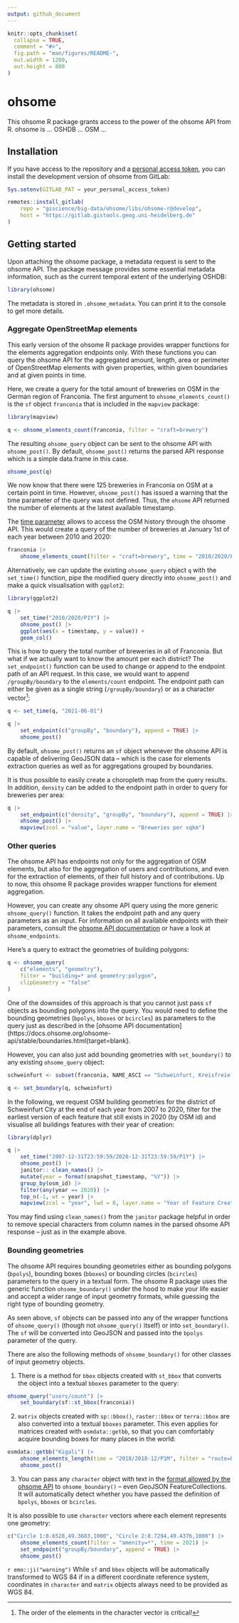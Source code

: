 ```yaml
---
output: github_document
---
```


<!-- README.md is generated from README.Rmd. Please edit that file -->

```r
knitr::opts_chunk$set(
  collapse = TRUE,
  comment = "#>",
  fig.path = "man/figures/README-", 
  out.width = 1200, 
  out.height = 800
)
```

# ohsome

<!-- badges: start -->
<!-- badges: end -->

This ohsome R package grants access to the power of the ohsome API from R.
ohsome is ... OSHDB ... OSM ...

## Installation

If you have access to the repository and a 
[personal access token](https://docs.gitlab.com/ee/user/profile/personal_access_tokens.html){target=blank},
you can install the development version of ohsome from GitLab:

```r
Sys.setenv(GITLAB_PAT = your_personal_access_token)

remotes::install_gitlab(
	repo = "giscience/big-data/ohsome/libs/ohsome-r@develop",
	host = "https://gitlab.gistools.geog.uni-heidelberg.de"
)

```

## Getting started

Upon attaching the ohsome package, a metadata request is sent to the ohsome 
API. The package message provides some essential metadata information, such as
the current temporal extent of the underlying OSHDB:

```r
library(ohsome)
```

The metadata is stored in `.ohsome_metadata`. You can print it to the console
to get more details.

### Aggregate OpenStreetMap elements

This early version of the ohsome R package provides wrapper functions for the
elements aggregation endpoints only. With these functions you can query the 
ohsome API for the aggregated amount, length, area or perimeter of 
OpenStreetMap elements with given properties, within given boundaries and at 
given points in time.

Here, we create a query for the total amount of breweries on OSM in the German 
region of Franconia. The first argument to `ohsome_elements_count()` is the `sf` 
object `franconia` that is included in the `mapview` package:

```r
library(mapview)

q <- ohsome_elements_count(franconia, filter = "craft=brewery")
```

The resulting `ohsome_query` object can be sent to the ohsome API with 
`ohsome_post()`. By default, `ohsome_post()` returns the parsed API response
which is a simple data.frame in this case.

```r
ohsome_post(q)
``` 

We now know that there were 125 breweries in Franconia on OSM at a certain point
in time. However, `ohsome_post()` has issued a warning that the time parameter
of the query was not defined. Thus, the `ohsome` API returned the number of 
elements at the latest available timestamp.

The [time parameter](https://docs.ohsome.org/ohsome-api/stable/time.html){target=blank}
allows to access the OSM history through the ohsome API. This would create a 
query of the number of breweries at January 1st of each year between 2010 and 
2020:


```r
franconia |> 
	ohsome_elements_count(filter = "craft=brewery", time = "2010/2020/P1Y")
```

Alternatively, we can update the existing `ohsome_query` object `q` with the 
`set_time()` function, pipe the modified query directly into `ohsome_post()` 
and make a quick visualisation with `ggplot2`:

```r
library(ggplot2)

q |> 
	set_time("2010/2020/P1Y") |>
	ohsome_post() |>
	ggplot(aes(x = timestamp, y = value)) +
	geom_col()
```

This is how to query the total number of breweries in all of Franconia. But
what if we actually want to know the amount per each district? The 
`set_endpoint()` function can be used to change or append to the endpoint path 
of an API request. In this case, we would want to append `/groupBy/boundary` to 
the `elements/count` endpoint. The endpoint path can either be given as a single
string (`/groupBy/boundary`) or as a character 
vector^[The order of the elements in the character vector is critical!]:

```r
q <- set_time(q, "2021-06-01")

q |>
	set_endpoint(c("groupBy", "boundary"), append = TRUE) |>
	ohsome_post()
```

By default, `ohsome_post()` returns an `sf` object whenever the ohsome API 
is capable of delivering GeoJSON data -- which is the case for elements 
extraction queries as well as for aggregations grouped by boundaries.

It is thus possible to easily create a choropleth map from the query results.
In addition, `density` can be added to the endpoint path in order to query for
breweries per area:

```r
q |>
	set_endpoint(c("density", "groupBy", "boundary"), append = TRUE) |>
	ohsome_post() |>
	mapview(zcol = "value", layer.name = "Breweries per sqkm")
```


### Other queries

The ohsome API has endpoints not only for the aggregation of OSM elements, but 
also for the aggregation of users and contributions, and even for the 
extraction of elements, of their full history and of contributions. Up to now, 
this ohsome R package provides wrapper functions for element aggregation. 


However, you can create any ohsome API query using the more generic 
`ohsome_query()` function. It takes the endpoint path and any query parameters
as an input. For information on all available endpoints with their parameters,
consult the 
[ohsome API documentation](https://docs.ohsome.org/ohsome-api/stable/endpoints.html){target=blank} 
or have a look at `ohsome_endpoints`.


Here's a query to extract the geometries of building polygons:

```r
q <- ohsome_query(
	c("elements", "geometry"), 
	filter = "building=* and geometry:polygon", 
	clipGeometry = "false"
)
```

One of the downsides of this approach is that you cannot just pass `sf` objects
as bounding polygons into the query. You would need to define the bounding
geometries (`bpolys`, `bboxes` or `bcircles`) as parameters to the query just as
described in the 
[ohsome API documentation](https://docs.ohsome.org/ohsome-api/stable/boundaries.html{target=blank}.

However, you can also just add bounding geometries with `set_boundary()` to 
any existing `ohsome_query` object:

```r
schweinfurt <- subset(franconia, NAME_ASCI == "Schweinfurt, Kreisfreie Stadt")

q <- set_boundary(q, schweinfurt)
```

In the following, we request OSM building geometries for the district of 
Schweinfurt City at the end of each year from 2007 to 2020, filter for the 
earliest version of each feature that still exists in 2020 (by OSM id) and 
visualise all buildings features with their year of creation:

```r
library(dplyr)

q |> 
	set_time("2007-12-31T23:59:59/2020-12-31T23:59:59/P1Y") |>
	ohsome_post() |>
	janitor:: clean_names() |>
    mutate(year = format(snapshot_timestamp, "%Y")) |>
    group_by(osm_id) |>
    filter(any(year == 2020)) |>
    top_n(-1, wt = year) |>
    mapview(zcol = "year", lwd = 0, layer.name = "Year of Feature Creation")
```

You may find using `clean_names()` from the `janitor` package helpful in order
to remove special characters from column names in the parsed ohsome API 
response -- just as in the example above.

### Bounding geometries

The ohsome API requires bounding geometries either as bounding polygons 
(`bpolys`), bounding boxes (`bboxes`) or bounding circles (`bcircles`) 
parameters to the query in a textual form. The ohsome R package uses the 
generic function `ohsome_boundary()` under the hood to make your life easier 
and accept a wider range of input geometry formats, while guessing the right
type of bounding geometry.

As seen above, `sf` objects can be passed into any of the wrapper functions of 
`ohsome_query()` (though not `ohsome_query()` itself) or into `set_boundary()`. 
The `sf` will be converted into GeoJSON and passed into the `bpolys` parameter 
of the query.

There are also the following methods of `ohsome_boundary()` for other classes
of input geometry objects.

1. There is a method for `bbox` objects created with `st_bbox` that converts the 
object into a textual `bboxes` parameter to the query:

```r
ohsome_query("users/count") |>
	set_boundary(sf::st_bbox(franconia))
```

2. `matrix` objects created with `sp::bbox()`, `raster::bbox` or `terra::bbox`
are also converted into a textual `bboxes` parameter. This even applies for
matrices created with `osmdata::getbb`, so that you can comfortably acquire
bounding boxes for many places in the world:

```r
osmdata::getbb("Kigali") |> 
	ohsome_elements_length(time = "2018/2018-12/P1M", filter = "route=bus") |>
	ohsome_post()
```

3. You can pass any `character` object with text in the 
[format allowed by the ohsome API](https://docs.ohsome.org/ohsome-api/stable/boundaries.html){target=blank}
to `ohsome_boundary()` -- even GeoJSON FeatureCollections. It will automatically 
detect whether you have passed the definition of `bpolys`, `bboxes` or 
`bcircles`.

It is also possible to use `character` vectors where each element represents one 
geometry:

```r
c("Circle 1:8.6528,49.3683,1000", "Circle 2:8.7294,49.4376,1000") |>
	ohsome_elements_count(filter = "amenity=*", time = 2021) |>
	set_endpoint("groupBy/boundary", append = TRUE) |>
	ohsome_post()
```


`r emo::ji("warning")` While `sf` and `bbox` objects will be automatically 
transformed to WGS 84 if in a different coordinate reference system, coordinates
in `character` and `matrix` objects always need to be provided as WGS 84.
